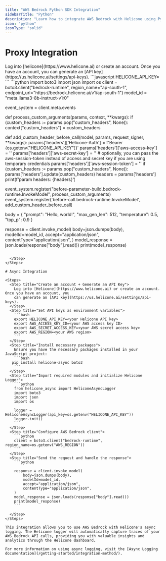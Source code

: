 ```yaml
---
title: "AWS Bedrock Python SDK Integration"
sidebarTitle: "Python"
description: "Learn how to integrate AWS Bedrock with Helicone using Python."
icon: "python"
iconType: "solid"
---
```


# Proxy Integration

<Steps>
  <Step title="Create an account + Generate an API Key">
    Log into [helicone](https://www.helicone.ai) or create an account. Once you have an account, you
    can generate an [API key](https://us.helicone.ai/settings/api-keys).
  </Step>
  <Step title="Set HELICONE_API_KEY as an environment variable">
```javascript
HELICONE_API_KEY=<your API key>
```
  </Step>
  <Step title="Run the Bedrock command with the Helicone Proxy">
```python
import boto3
import json
import os
client = boto3.client("bedrock-runtime", region_name="ap-south-1",
                      endpoint_url="https://bedrock.helicone.ai/v1/ap-south-1")
model_id = "meta.llama3-8b-instruct-v1:0"

event_system = client.meta.events

def process_custom_arguments(params, context, \*\*kwargs):
if (custom_headers := params.pop("custom_headers", None)):
context["custom_headers"] = custom_headers

def add_custom_header_before_call(model, params, request_signer, \*\*kwargs):
params['headers']['Helicone-Auth'] = f'Bearer {os.getenv("HELICONE_API_KEY")}'
params['headers']['aws-access-key'] = '<AWS ACCESS KEY>'
params['headers']['aws-secret-key'] = '<AWS SECRET KEY>' # optionally, you can pass the aws-session-token instead of access and secret key if you are using temporary credentials
params['headers']['aws-session-token'] = '<AWS SESSION TOKEN>'
if (custom_headers := params.pop("custom_headers", None)):
params['headers'].update(custom_headers)
headers = params['headers']
print(f'param headers: {headers}')

event_system.register("before-parameter-build.bedrock-runtime.InvokeModel",
process_custom_arguments)
event_system.register('before-call.bedrock-runtime.InvokeModel',
add_custom_header_before_call)

body = {
"prompt": "Hello, world!",
"max_gen_len": 512,
"temperature": 0.5,
"top_p": 0.9
}

response = client.invoke_model(
body=json.dumps(body),
modelId=model_id,
accept="application/json",
contentType="application/json",
)
model_response = json.loads(response["body"].read())
print(model_response)

````

  </Step>
</Steps>

# Async Integration

<Steps>
  <Step title="Create an account + Generate an API Key">
    Log into [Helicone](https://www.helicone.ai) or create an account. Once you have an account, you
    can generate an [API key](https://us.helicone.ai/settings/api-keys).
  </Step>
  <Step title="Set API keys as environment variables">
    ```bash
    export HELICONE_API_KEY=<your Helicone API key>
    export AWS_ACCESS_KEY_ID=<your AWS access key ID>
    export AWS_SECRET_ACCESS_KEY=<your AWS secret access key>
    export AWS_REGION=<your AWS region>
    ```
  </Step>
  <Step title="Install necessary packages">
    Ensure you have the necessary packages installed in your JavaScript project:
    ```bash
   pip install helicone-async boto3
    ```
  </Step>
  <Step title="Import required modules and initialize Helicone Logger">
    ```python
    from helicone_async import HeliconeAsyncLogger
    import boto3
    import json
    import os

    logger = HeliconeAsyncLogger(api_key=os.getenv("HELICONE_API_KEY"))
    logger.init()
    ```
  </Step>
  <Step title="Configure AWS Bedrock client">
    ```python
    client = boto3.client("bedrock-runtime", region_name=os.getenv("AWS_REGION"))
    ```
  </Step>
  <Step title="Send the request and handle the response">
    ```python

    response = client.invoke_model(
        body=json.dumps(body),
        modelId=model_id,
        accept="application/json",
        contentType="application/json",
    )
    model_response = json.loads(response["body"].read())
    print(model_response)
    ```

  </Step>
</Steps>

This integration allows you to use AWS Bedrock with Helicone's async logging. The Helicone logger will automatically capture traces of your AWS Bedrock API calls, providing you with valuable insights and analytics through the Helicone dashboard.

For more information on using async logging, visit the [Async Logging documentation](/getting-started/integration-method/).
````
